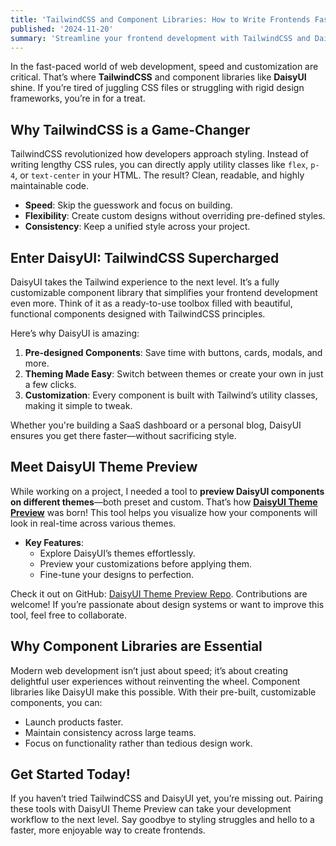 ```yaml
---
title: 'TailwindCSS and Component Libraries: How to Write Frontends Faster!?'
published: '2024-11-20'
summary: 'Streamline your frontend development with TailwindCSS and DaisyUI! Learn how these tools and the new DaisyUI Theme Preview help you build fast, beautiful designs with ease. Explore customization and efficiency like never before'
---
```


In the fast-paced world of web development, speed and customization are critical. That’s where **TailwindCSS** and component libraries like **DaisyUI** shine. If you’re tired of juggling CSS files or struggling with rigid design frameworks, you’re in for a treat.

## Why TailwindCSS is a Game-Changer

TailwindCSS revolutionized how developers approach styling. Instead of writing lengthy CSS rules, you can directly apply utility classes like `flex`, `p-4`, or `text-center` in your HTML. The result? Clean, readable, and highly maintainable code.

- **Speed**: Skip the guesswork and focus on building.
- **Flexibility**: Create custom designs without overriding pre-defined styles.
- **Consistency**: Keep a unified style across your project.

## Enter DaisyUI: TailwindCSS Supercharged

DaisyUI takes the Tailwind experience to the next level. It’s a fully customizable component library that simplifies your frontend development even more. Think of it as a ready-to-use toolbox filled with beautiful, functional components designed with TailwindCSS principles.

Here’s why DaisyUI is amazing:

1. **Pre-designed Components**: Save time with buttons, cards, modals, and more.
2. **Theming Made Easy**: Switch between themes or create your own in just a few clicks.
3. **Customization**: Every component is built with Tailwind’s utility classes, making it simple to tweak.

Whether you're building a SaaS dashboard or a personal blog, DaisyUI ensures you get there faster—without sacrificing style.

## Meet DaisyUI Theme Preview

While working on a project, I needed a tool to **preview DaisyUI components on different themes**—both preset and custom. That’s how **[DaisyUI Theme Preview](https://daisyui-theme-preview.bakir.dev/)** was born! This tool helps you visualize how your components will look in real-time across various themes.

- **Key Features**:
    - Explore DaisyUI’s themes effortlessly.
    - Preview your customizations before applying them.
    - Fine-tune your designs to perfection.

Check it out on GitHub: [DaisyUI Theme Preview Repo](https://github.com/BakirGracic/daisyui-theme-preview). Contributions are welcome! If you’re passionate about design systems or want to improve this tool, feel free to collaborate.

## Why Component Libraries are Essential

Modern web development isn’t just about speed; it’s about creating delightful user experiences without reinventing the wheel. Component libraries like DaisyUI make this possible. With their pre-built, customizable components, you can:

- Launch products faster.
- Maintain consistency across large teams.
- Focus on functionality rather than tedious design work.

## Get Started Today!

If you haven’t tried TailwindCSS and DaisyUI yet, you’re missing out. Pairing these tools with DaisyUI Theme Preview can take your development workflow to the next level. Say goodbye to styling struggles and hello to a faster, more enjoyable way to create frontends.
